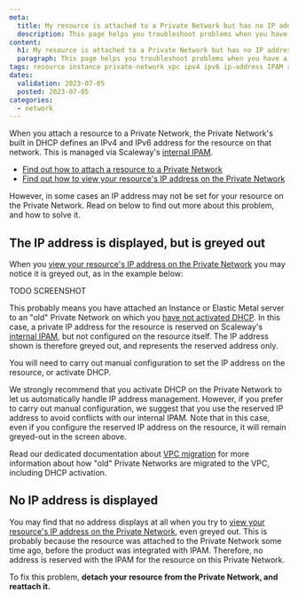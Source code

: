 ```yaml
---
meta:
  title: My resource is attached to a Private Network but has no IP address on the network
  description: This page helps you troubleshoot problems when you have a resource attached to a Private Network, but it has no reserved or configured IP private IP address on the network
content:
  h1: My resource is attached to a Private Network but has no IP address on the network
  paragraph: This page helps you troubleshoot problems when you have a resource attached to a Private Network, wbut it has no reserved or configured IP private IP address on the network
tags: resource instance private-network vpc ipv4 ipv6 ip-address IPAM reserved configured old nics 
dates:
  validation: 2023-07-05
  posted: 2023-07-05
categories:
  - network
---
```


When you attach a resource to a Private Network, the Private Network's built in DHCP defines an IPv4 and IPv6 address for the resource on that network. This is managed via Scaleway's [internal IPAM](/network/vpc/concepts/#ipam). 

- [Find out how to attach a resource to a Private Network](/network/vpc/concepts/#ipam/how-to/attach-resources-to-pn/)
- [Find out how to view your resource's IP address on the Private Network](/network/vpc/how-to/attach-resources-to-pn/#how-to-view-the-resource's-ip-address)

However, in some cases an IP address may not be set for your resource on the Private Network. Read on below to find out more about this problem, and how to solve it.

## The IP address is displayed, but is greyed out

When you [view your resource's IP address on the Private Network](/network/vpc/how-to/attach-resources-to-pn/) you may notice it is greyed out, as in the example below:

TODO SCREENSHOT

This probably means you have attached an Instance or Elastic Metal server to an "old" Private Network on which you [have not activated DHCP](/network/vpc/reference-content/vpc-migration/#dhcp-activation-on-pre-existing-private-networks). In this case, a private IP address for the resource is reserved on Scaleway's [internal IPAM](/network/vpc/concepts/#ipam), but not configured on the resource itself. The IP address shown is therefore greyed out, and represents the reserved address only. 

You will need to carry out manual configuration to set the IP address on the resource, or activate DHCP. 

We strongly recommend that you activate DHCP on the Private Network to let us automatically handle IP address management. However, if you prefer to carry out manual configuration, we suggest that you use the reserved IP address to avoid conflicts with our internal IPAM. Note that in this case, even if you configure the reserved IP address on the resource, it will remain greyed-out in the screen above.

Read our dedicated documentation about [VPC migration](/network/vpc/reference-content/vpc-migration/) for more information about how "old" Private Networks are migrated to the VPC, including DHCP activation.

## No IP address is displayed

You may find that no address displays at all when you try to [view your resource's IP address on the Private Network](/network/vpc/how-to/attach-resources-to-pn/), even greyed out. This is probably because the resource was attached to the Private Network some time ago, before the product was integrated with IPAM. Therefore, no address is reserved with the IPAM for the resource on this Private Network.

To fix this problem, **detach your resource from the Private Network, and reattach it.**